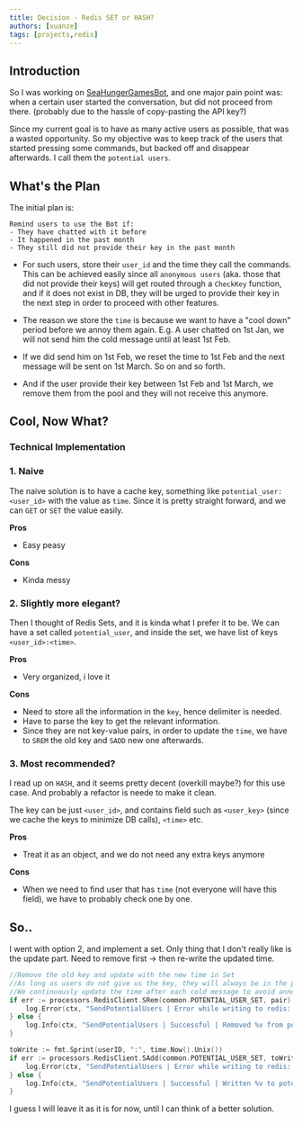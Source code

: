 ```yaml
---
title: Decision - Redis SET or HASH?
authors: [xuanze]
tags: [projects,redis]
---
```


## Introduction
So I was working on [SeaHungerGamesBot](https://github.com/aaronangxz/SeaDinner), 
and one major pain point was: when a certain user started the conversation, but did not proceed from there. (probably due to the hassle of copy-pasting the API key?)

Since my current goal is to have as many active users as possible, that was a wasted opportunity. 
So my objective was to keep track of the users that started pressing some commands, but backed off and disappear afterwards. 
I call them the `potential users`.

<!--truncate-->

## What's the Plan
The initial plan is:

```
Remind users to use the Bot if:
- They have chatted with it before 
- It happened in the past month
- They still did not provide their key in the past month
```

- For such users, store their `user_id` and the time they call the commands. 
This can be achieved easily since all `anonymous users` (aka. those that did not provide their keys) will get routed through
a `CheckKey` function, and if it does not exist in DB, they will be urged to provide their key in the next step in order to proceed with other features.

- The reason we store the `time` is because we want to have a "cool down" period before we annoy them again. E.g. A user chatted on 1st Jan, 
we will not send him the cold message until at least 1st Feb.

- If we did send him on 1st Feb, we reset the time to 1st Feb and the next message will be sent on 1st March. So on and so forth.

- And if the user provide their key between 1st Feb and 1st March, we remove them from the pool and they will not receive this anymore.

## Cool, Now What?

### Technical Implementation

### 1. Naive
The naive solution is to have a cache key, something like `potential_user:<user_id>` with the value as `time`. Since it is pretty straight forward, and we can `GET` 
or `SET` the value easily.

**Pros**
- Easy peasy

**Cons**
- Kinda messy

### 2. Slightly more elegant?
Then I thought of Redis Sets, and it is kinda what I prefer it to be. We can have a set called `potential_user`, and inside the set, we have list of keys `<user_id>:<time>`.

**Pros**
- Very organized, i love it

**Cons**
- Need to store all the information in the `key`, hence delimiter is needed.
- Have to parse the key to get the relevant information.
- Since they are not key-value pairs, in order to update the `time`, we have to `SREM` the old key and `SADD` new one afterwards.

### 3. Most recommended?
I read up on `HASH`, and it seems pretty decent (overkill maybe?) for this use case. And probably a refactor is neede to make it clean.

The key can be just `<user_id>`, and contains field such as `<user_key>` (since we cache the keys to minimize DB calls), `<time>` etc.

**Pros**
- Treat it as an object, and we do not need any extra keys anymore

**Cons**
- When we need to find user that has `time` (not everyone will have this field), we have to probably check one by one.

## So..

I went with option 2, and implement a set. Only thing that I don't really like is the update part.
Need to remove first -> then re-write the updated time.

```go
//Remove the old key and update with the new time in Set
//As long as users do not give us the key, they will always be in the pool
//We continuously update the time after each cold message to avoid annoyance
if err := processors.RedisClient.SRem(common.POTENTIAL_USER_SET, pair).Err(); err != nil {
	log.Error(ctx, "SendPotentialUsers | Error while writing to redis: %v", err.Error())
} else {
	log.Info(ctx, "SendPotentialUsers | Successful | Removed %v from potential_user set", pair)
}

toWrite := fmt.Sprint(userID, ":", time.Now().Unix())
if err := processors.RedisClient.SAdd(common.POTENTIAL_USER_SET, toWrite).Err(); err != nil {
	log.Error(ctx, "SendPotentialUsers | Error while writing to redis: %v", err.Error())
} else {
	log.Info(ctx, "SendPotentialUsers | Successful | Written %v to potential_user set", toWrite)
}
```

I guess I will leave it as it is for now, until I can think of a better solution.